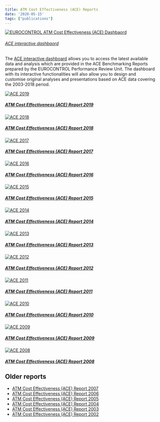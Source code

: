 ```yaml
---
title: ATM Cost Effectiveness (ACE) Reports
date: '2020-05-15'
tags: ["publications"]
---
```


<div class="container">
<div class="row align-items-start">
<div class="col-sm-3">
<div class="card border-0"><a href="https://www.eurocontrol.int/ACE/ACE-Home.html">
  <img class="card-img-top" src="/images/prc/ace_db.png" alt="EUROCONTROL ATM Cost Effectiveness (ACE) Dashbaord">
  <div class="card-body"><h6 class="card-title">ACE interactive dashbaord</h6></a><p class="card-text"></p>
</div></div>
</div>
<div class="col-sm-9">
The [ACE interactive dashboard][acedb] allows you to access the latest available data and analysis which are provided in the ACE Benchmarking Reports prepared by the EUROCONTROL Performance Review Unit. The dashboard with its interactive functionalities will also allow you to design and customise original analyses and presentations based on ACE data covering the 2003-2018 period. 
</div>
</div></div>

<div class="container">
<div class="row">
<div class="card-deck">

<div class="card"><a href="https://www.eurocontrol.int/publication/air-traffic-management-cost-effectiveness-ace-benchmarking-report-2019" target="_blank">
  <img class="card-img-top" src="/images/prc/ace2019.png" alt="ACE 2019">
  <div class="card-body"><h5 class="card-title">ATM Cost Effectiveness (ACE) Report 2019</h5></a>
  </div>
</div>

<div class="card"><a href="https://www.eurocontrol.int/publication/air-traffic-management-cost-effectiveness-ace-benchmarking-report-2018" target="_blank">
  <img class="card-img-top" src="/images/prc/ace2018.png" alt="ACE 2018">
  <div class="card-body"><h5 class="card-title">ATM Cost Effectiveness (ACE) Report 2018</h5></a>
  </div>
</div>

<div class="card"><a href="https://www.eurocontrol.int/publication/air-traffic-management-cost-effectiveness-ace-benchmarking-report-2017" target="_blank">
  <img class="card-img-top" src="/images/prc/ace2017.png" alt="ACE 2017">
  <div class="card-body"><h5 class="card-title">ATM Cost Effectiveness (ACE) Report 2017</h5></a>
  </div>
</div>

<div class="card"><a href="https://www.eurocontrol.int/publication/air-traffic-management-cost-effectiveness-ace-benchmarking-report-2016" target="_blank">
  <img class="card-img-top" src="/images/prc/ace2016.png" alt="ACE 2016">
  <div class="card-body"><h5 class="card-title">ATM Cost Effectiveness (ACE) Report 2016</h5></a>
  </div>
</div>

<div class="card"><a href="https://www.eurocontrol.int/publication/air-traffic-management-cost-effectiveness-ace-benchmarking-report-2015" target="_blank">
  <img class="card-img-top" src="/images/prc/ace2015.png" alt="ACE 2015">
  <div class="card-body"><h5 class="card-title">ATM Cost Effectiveness (ACE) Report 2015</h5></a>
  </div>
</div>

<div class="card"><a href="https://www.eurocontrol.int/publication/air-traffic-management-cost-effectiveness-ace-benchmarking-report-2014" target="_blank">
  <img class="card-img-top" src="/images/prc/ace2014.png" alt="ACE 2014">
  <div class="card-body"><h5 class="card-title">ATM Cost Effectiveness (ACE) Report 2014</h5></a>
  </div>
</div>


</div>
</div>
</div>

<!-- Second row -->

<div class="container">
<div class="row">
<div class="card-deck">

<div class="card"><a href="https://www.eurocontrol.int/publication/air-traffic-management-cost-effectiveness-ace-benchmarking-report-2013" target="_blank">
  <img class="card-img-top" src="/images/prc/ace2013.png" alt="ACE 2013">
  <div class="card-body"><h5 class="card-title">ATM Cost Effectiveness (ACE) Report 2013</h5></a>
  </div>
</div>

<div class="card"><a href="https://www.eurocontrol.int/publication/air-traffic-management-cost-effectiveness-ace-benchmarking-report-2012" target="_blank">
  <img class="card-img-top" src="/images/prc/ace2012.png" alt="ACE 2012">
  <div class="card-body"><h5 class="card-title">ATM Cost Effectiveness (ACE) Report 2012</h5></a>
  </div>
</div>

<div class="card"><a href="https://www.eurocontrol.int/publication/air-traffic-management-cost-effectiveness-ace-benchmarking-report-2011" target="_blank">
  <img class="card-img-top" src="/images/prc/ace2011.png" alt="ACE 2011">
  <div class="card-body"><h5 class="card-title">ATM Cost Effectiveness (ACE) Report 2011</h5></a>
  </div>
</div>

<div class="card"><a href="https://www.eurocontrol.int/publication/air-traffic-management-cost-effectiveness-ace-benchmarking-report-2010" target="_blank">
  <img class="card-img-top" src="/images/prc/ace2010.png" alt="ACE 2010">
  <div class="card-body"><h5 class="card-title">ATM Cost Effectiveness (ACE) Report 2010</h5></a>
  </div>
</div>

<div class="card"><a href="https://www.eurocontrol.int/publication/air-traffic-management-cost-effectiveness-ace-benchmarking-report-2009" target="_blank">
  <img class="card-img-top" src="/images/prc/ace2009.png" alt="ACE 2009">
  <div class="card-body"><h5 class="card-title">ATM Cost Effectiveness (ACE) Report 2009</h5></a>
  </div>
</div>

<div class="card"><a href="https://www.eurocontrol.int/publication/air-traffic-management-cost-effectiveness-ace-benchmarking-report-2008" target="_blank">
  <img class="card-img-top" src="/images/prc/ace2008.png" alt="ACE 2008">
  <div class="card-body"><h5 class="card-title">ATM Cost Effectiveness (ACE) Report 2008</h5></a>
  </div>
</div>

</div>
</div>
</div>


## Older reports
* [ATM Cost Effectiveness (ACE) Report 2007][ace2007]
* [ATM Cost Effectiveness (ACE) Report 2006][ace2006]
* [ATM Cost Effectiveness (ACE) Report 2005][ace2005]
* [ATM Cost Effectiveness (ACE) Report 2004][ace2004]
* [ATM Cost Effectiveness (ACE) Report 2003][ace2003]
* [ATM Cost Effectiveness (ACE) Report 2002][ace2002]



[ace2007]: https://www.eurocontrol.int/publication/air-traffic-management-cost-effectiveness-ace-benchmarking-report-2007 "ATM Cost Effectiveness (ACE) Report 2007"
[ace2006]: https://www.eurocontrol.int/publication/air-traffic-management-cost-effectiveness-ace-benchmarking-report-2006 "ATM Cost Effectiveness (ACE) Report 2006"
[ace2005]: https://www.eurocontrol.int/publication/air-traffic-management-cost-effectiveness-ace-benchmarking-report-2005 "ATM Cost Effectiveness (ACE) Report 2005"
[ace2004]: https://www.eurocontrol.int/publication/air-traffic-management-cost-effectiveness-ace-benchmarking-report-2004 "ATM Cost Effectiveness (ACE) Report 2004"
[ace2003]: https://www.eurocontrol.int/publication/air-traffic-management-cost-effectiveness-ace-benchmarking-report-2003 "ATM Cost Effectiveness (ACE) Report 2003"
[ace2002]: https://www.eurocontrol.int/publication/air-traffic-management-cost-effectiveness-ace-benchmarking-report-2002 "ATM Cost Effectiveness (ACE) Report 2002"
[acedb]: https://www.eurocontrol.int/ACE/ACE-Home.html